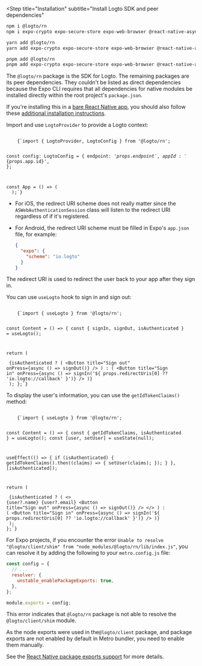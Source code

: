 
<Steps>

<Step
  title="Installation"
  subtitle="Install Logto SDK and peer dependencies"
>

<Tabs>

  <TabItem value="npm" label="npm">

```bash
npm i @logto/rn
npm i expo-crypto expo-secure-store expo-web-browser @react-native-async-storage/async-storage
```

  </TabItem>
  <TabItem value="yarn" label="Yarn">

```bash
yarn add @logto/rn
yarn add expo-crypto expo-secure-store expo-web-browser @react-native-async-storage/async-storage
```

  </TabItem>
  <TabItem value="pnpm" label="pnpm">

```bash
pnpm add @logto/rn
pnpm add expo-crypto expo-secure-store expo-web-browser @react-native-async-storage/async-storage
```

  </TabItem>

</Tabs>

The `@logto/rn` package is the SDK for Logto. The remaining packages are its peer dependencies. They couldn't be listed as direct dependencies because the Expo CLI requires that all dependencies for native modules be installed directly within the root project's `package.json`.

<InlineNotification>

If you're installing this in a [bare React Native app](https://docs.expo.dev/bare/overview), you should also follow these [additional installation instructions](https://docs.expo.dev/bare/installing-expo-modules/).

</InlineNotification>

</Step>

<Step title="Init Logto provider">

Import and use `LogtoProvider` to provide a Logto context:

<Code className="language-tsx" title="App.tsx">
    {`import { LogtoProvider, LogtoConfig } from '@logto/rn';

const config: LogtoConfig = {
  endpoint: '${props.endpoint}',
  appId: '${props.app.id}',
};

const App = () => (
  <LogtoProvider config={config}>
    <YourAppContent />
  </LogtoProvider>
);`}
</Code>

</Step>

<Step title="Configure redirect URIs">

<RedirectUrisNative />

- For iOS, the redirect URI scheme does not really matter since the `ASWebAuthenticationSession` class will listen to the redirect URI regardless of if it's registered.
- For Android, the redirect URI scheme must be filled in Expo's `app.json` file, for example:

  ```json title="app.json"
  {
    "expo": {
      "scheme": "io.logto"
    }
  }
  ```

The redirect URI is used to redirect the user back to your app after they sign in.

</Step>

<Step title="Implement sign-in and sign-out">

You can use `useLogto` hook to sign in and sign out:

<Code className="language-tsx" title="App.tsx">
    {`import { useLogto } from '@logto/rn';

const Content = () => {
  const { signIn, signOut, isAuthenticated } = useLogto();

  return (
    <div>
      {isAuthenticated ? (
        <Button title="Sign out" onPress={async () => signOut()} />
      ) : (
        <Button title="Sign in" onPress={async () => signIn('${
          props.redirectUris[0] ?? 'io.logto://callback'
        }')} />
      )}
    </div>
  );
};`}
</Code>

</Step>

<Step title="Display user information">

To display the user's information, you can use the `getIdTokenClaims()` method:

<Code className="language-tsx" title="App.tsx">
    {`import { useLogto } from '@logto/rn';

const Content = () => {
  const { getIdTokenClaims, isAuthenticated } = useLogto();
  const [user, setUser] = useState(null);

  useEffect(() => {
    if (isAuthenticated) {
      getIdTokenClaims().then((claims) => {
        setUser(claims);
      });
    }
  }, [isAuthenticated]);

  return (
    <div>
      {isAuthenticated ? (
        <>
          <Text>{user?.name}</Text>
          <Text>{user?.email}</Text>
          <Button title="Sign out" onPress={async () => signOut()} />
        </>
      ) : (
        <Button title="Sign in" onPress={async () => signIn('${
          props.redirectUris[0] ?? 'io.logto://callback'
        }')} />
      )}
    </div>
  );
};`}
</Code>

</Step>

<Step title="Checkpoint: Test your app">

<Checkpoint />

</Step>

<Step title="Troubleshooting">

For Expo projects, if you encounter the error `Unable to resolve "@logto/client/shim" from "node_modules/@logto/rn/lib/index.js"`, you can resolve it by adding the following to your `metro.config.js` file:

```js title="metro.config.js"
const config = {
  // ...
  resolver: {
    unstable_enablePackageExports: true,
  },
};

module.exports = config;
```

This error indicates that `@logto/rn` package is not able to resolve the `@logto/client/shim` module.

As the node exports were used in the`@logto/client` package, and package exports are not enabled by default in Metro bundler, you need to enable them manually.

See the [React Native package exports support](https://reactnative.dev/blog/2023/06/21/package-exports-support#enabling-package-exports-beta) for more details.

</Step>

</Steps>
